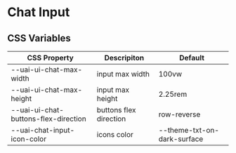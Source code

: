 
<Meta title="Components/ChatInput/Css Variables" />

# Chat Input

## CSS Variables

| CSS Property                         | Descripiton            | Default                     |
| ------------------------------------ | ---------------------- | --------------------------- |
| --uai-ui-chat-max-width              | input max width        | 100vw                       |
| --uai-ui-chat-max-height             | input max height       | 2.25rem                     |
| --uai-ui-chat-buttons-flex-direction | buttons flex direction | row-reverse                 |
| --uai-chat-input-icon-color          | icons color            | --theme-txt-on-dark-surface |
